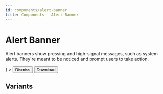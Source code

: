 ```yaml
---
id: components/alert-banner
title: Components - Alert Banner
---
```


# Alert Banner

Alert banners show pressing and high-signal messages, such as system alerts.
They're meant to be noticed and prompt users to take action.

<Example>
  <AlertBanner
    title="New update available!"
    description="Version 2.0 has been released."
    icon={<RocketIcon />}
  >
    <Button>Dismiss</Button>
    <Button variant="primary">Download</Button>
  </AlertBanner>
</Example>

## Variants

<Example direction="column">
  <AlertBanner
    variant="error"
    title="Error"
    description="The application encountered an error."
    allowClose={true}
  />
  <AlertBanner
    variant="info"
    title="Info"
    description="Your free trial will expire in 3 days."
    allowClose={true}
  />
</Example>
